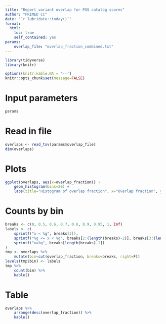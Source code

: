 ```yaml
---
title: "Report variant overlap for PGS catalog scores"
author: "PRIMED CC"
date: "`r lubridate::today()`"
format:
  html:
    toc: true
    self_contained: yes
params:
    overlap_file: "overlap_fraction_combined.txt"
---
```


```r
library(tidyverse)
library(knitr)

options(knitr.kable.NA = '--')
knitr::opts_chunk$set(message=FALSE)
```

# Input parameters

```r
params
```

# Read in file
```r
overlaps <- read_tsv(params$overlap_file)
dim(overlaps)
```

# Plots

```r
ggplot(overlaps, aes(x=overlap_fraction)) +
    geom_histogram(bins=20) +
    labs(title="Histogram of overlap fraction", x="Overlap fraction", y="Count")
```

# Counts by bin

```r
breaks <- c(0, 0.5, 0.6, 0.7, 0.8, 0.9, 0.95, 1, Inf)
labels <- c(
    sprintf("x < %g", breaks[2]),
    sprintf("%g <= x < %g", breaks[2:(length(breaks)-2)], breaks[3:(length(breaks)-1)]),
    sprintf("x=%g", breaks[length(breaks)-1])
)
tmp <- overlaps %>%
    mutate(bin=cut(overlap_fraction, breaks=breaks, right=F))
levels(tmp$bin) <- labels
tmp %>%
    count(bin) %>%
    kable()
```

# Table

```r
overlaps %>%
    arrange(desc(overlap_fraction)) %>%
    kable()
```
